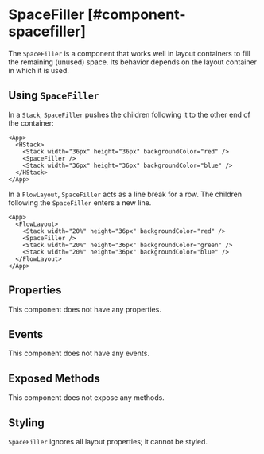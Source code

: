 
# SpaceFiller [#component-spacefiller]

The `SpaceFiller` is a component that works well in layout containers to fill the remaining (unused) space. Its behavior depends on the layout container in which it is used.

## Using `SpaceFiller`

In a `Stack`, `SpaceFiller` pushes the children following it to the other end of the container:

```xmlui-pg copy display {3} name="SpaceFiller in an HStack"
<App>
  <HStack>
    <Stack width="36px" height="36px" backgroundColor="red" />
    <SpaceFiller />
    <Stack width="36px" height="36px" backgroundColor="blue" />
  </HStack>
</App>
```

In a `FlowLayout`, `SpaceFiller` acts as a line break for a row. The children following the `SpaceFiller` enters a new line.

```xmlui-pg copy display {3} name="Example: in a FlowLayout"
<App>
  <FlowLayout>
    <Stack width="20%" height="36px" backgroundColor="red" />
    <SpaceFiller />
    <Stack width="20%" height="36px" backgroundColor="green" />
    <Stack width="20%" height="36px" backgroundColor="blue" />
  </FlowLayout>
</App>
```

## Properties

This component does not have any properties.

## Events

This component does not have any events.

## Exposed Methods

This component does not expose any methods.

## Styling

`SpaceFiller` ignores all layout properties; it cannot be styled.
